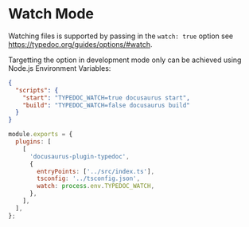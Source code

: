 
# Watch Mode

Watching files is supported by passing in the `watch: true` option see https://typedoc.org/guides/options/#watch.

Targetting the option in development mode only can be achieved using Node.js Environment Variables:

```json filename="package.json"
{
  "scripts": {
    "start": "TYPEDOC_WATCH=true docusaurus start",
    "build": "TYPEDOC_WATCH=false docusaurus build"
  }
}
```

```js filename="docusaurus.config.js"
module.exports = {
  plugins: [
    [
      'docusaurus-plugin-typedoc',
      {
        entryPoints: ['../src/index.ts'],
        tsconfig: '../tsconfig.json',
        watch: process.env.TYPEDOC_WATCH,
      },
    ],
  ],
};
```
